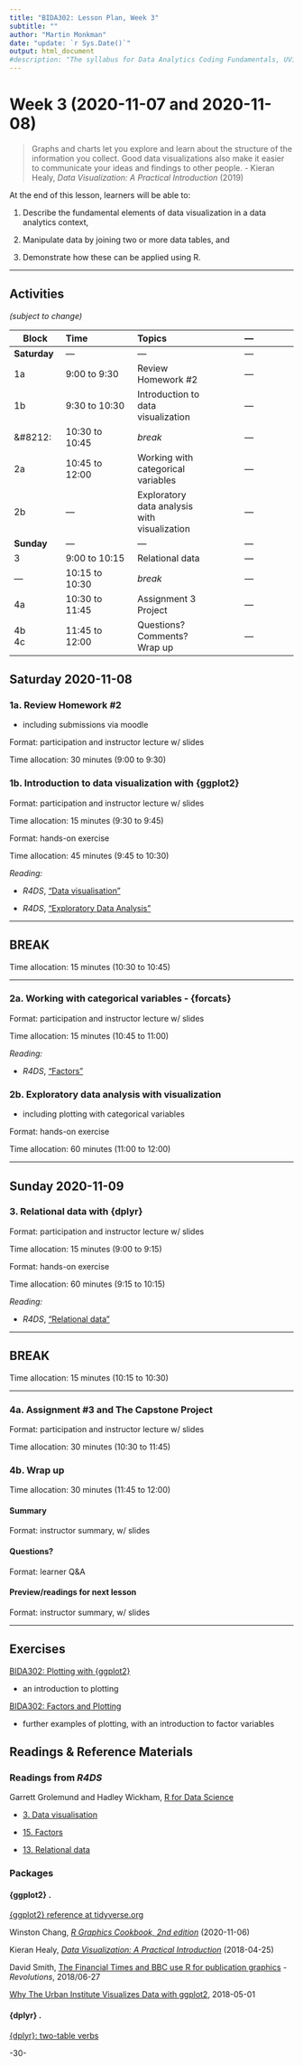 ```yaml
---
title: "BIDA302: Lesson Plan, Week 3"
subtitle: ""
author: "Martin Monkman"
date: "update: `r Sys.Date()`"
output: html_document
#description: "The syllabus for Data Analytics Coding Fundamentals, UVic BIDA302"
---
```


# Week 3 (2020-11-07 and 2020-11-08)



> Graphs and charts let you explore and learn about the structure of the information you collect. Good data visualizations also make it easier to communicate your ideas and findings to other people.
> - Kieran Healy, _Data Visualization: A Practical Introduction_ (2019)


At the end of this lesson, learners will be able to:

1. Describe the fundamental elements of data visualization in a data analytics context, 

2. Manipulate data by joining two or more data tables, and 

2. Demonstrate how these can be applied using R.


***

## Activities

_(subject to change)_

| Block      | Time           | Topics  | &#8212; |
|---         |:---            |:---     |:---:  |
|**Saturday**     | &#8212;  | &#8212; | &#8212; |
|1a          | 9:00 to 9:30   | Review Homework #2  | &#8212; |
|1b          | 9:30 to 10:30  | Introduction to data visualization  | &#8212; |
|&#8212:     | 10:30 to 10:45 | _break_ | &#8212; |
|2a          | 10:45 to 12:00 | Working with categorical variables | &#8212; |
|2b          | &#8212;        | Exploratory data analysis with visualization | &#8212; |
|**Sunday**     | &#8212;  | &#8212; | &#8212; |
|3           | 9:00 to 10:15   | Relational data | &#8212; |
|&#8212;     | 10:15 to 10:30   | _break_ | &#8212; |
|4a          | 10:30 to 11:45   | Assignment 3 <br> Project| &#8212; |
|4b <br> 4c  | 11:45 to 12:00   | Questions? Comments? <br> Wrap up | &#8212; |



## Saturday 2020-11-08


### 1a. Review Homework #2

* including submissions via moodle

Format: participation and instructor lecture w/ slides

Time allocation: 30 minutes (9:00 to 9:30)


### 1b. Introduction to data visualization with {ggplot2}

Format: participation and instructor lecture w/ slides

Time allocation: 15 minutes (9:30 to 9:45)

Format: hands-on exercise

Time allocation: 45 minutes (9:45 to 10:30)

_Reading:_

* _R4DS_, ["Data visualisation"](https://r4ds.had.co.nz/data-visualisation.html)

* _R4DS_, ["Exploratory Data Analysis"](https://r4ds.had.co.nz/exploratory-data-analysis.html)

***

## BREAK

Time allocation: 15 minutes (10:30 to 10:45)

***


### 2a. Working with categorical variables - {forcats}

Format: participation and instructor lecture w/ slides

Time allocation: 15 minutes (10:45 to 11:00)

_Reading:_

* _R4DS_, ["Factors"](https://r4ds.had.co.nz/factors.html)


### 2b. Exploratory data analysis with visualization

* including plotting with categorical variables

Format: hands-on exercise

Time allocation: 60 minutes (11:00 to 12:00)



***

## Sunday 2020-11-09


### 3. Relational data with {dplyr}

Format: participation and instructor lecture w/ slides

Time allocation: 15 minutes (9:00 to 9:15)

Format: hands-on exercise

Time allocation: 60 minutes (9:15 to 10:15)

_Reading:_

* _R4DS_, ["Relational data"](https://r4ds.had.co.nz/relational-data.html)


***

## BREAK

Time allocation: 15 minutes (10:15 to 10:30)


***



### 4a. Assignment #3 and The Capstone Project

Format: participation and instructor lecture w/ slides

Time allocation: 30 minutes (10:30 to 11:45)



### 4b. Wrap up

Time allocation: 30 minutes (11:45 to 12:00)

#### Summary

Format: instructor summary, w/ slides

#### Questions?

Format: learner Q&A

#### Preview/readings for next lesson

Format: instructor summary, w/ slides


---


## Exercises


[BIDA302: Plotting with {ggplot2}](https://monkmanmh.shinyapps.io/BIDA302_3_2_plot/#section-plotting-with-ggplot2)

* an introduction to plotting

[BIDA302: Factors and Plotting](https://monkmanmh.shinyapps.io/BIDA_3_3_factor_plot/#section-factors)

* further examples of plotting, with an introduction to factor variables





## Readings & Reference Materials



### Readings from _R4DS_

Garrett Grolemund and Hadley Wickham, [R for Data Science](https://r4ds.had.co.nz/)

* [3. Data visualisation](https://r4ds.had.co.nz/data-visualisation.html)

* [15. Factors](https://r4ds.had.co.nz/factors.html)

* [13. Relational data](https://r4ds.had.co.nz/relational-data.html)

### Packages

#### {ggplot2} .

[{ggplot2} reference at tidyverse.org](https://ggplot2.tidyverse.org/)

Winston Chang, [_R Graphics Cookbook, 2nd edition_](https://r-graphics.org/) (2020-11-06)

Kieran Healy, [_Data Visualization: A Practical Introduction_](https://socviz.co/index.html#preface) (2018-04-25)


David Smith, [The Financial Times and BBC use R for publication graphics](https://blog.revolutionanalytics.com/2018/06/ft-bbc-uses-r.html) - _Revolutions_, 2018/06-27

[Why The Urban Institute Visualizes Data with ggplot2](https://medium.com/@urban_institute/why-the-urban-institute-visualizes-data-with-ggplot2-46d8cfc7ee67), 2018-05-01


#### {dplyr} .

[{dplyr}: two-table verbs](https://dplyr.tidyverse.org/articles/two-table.html)




-30-
